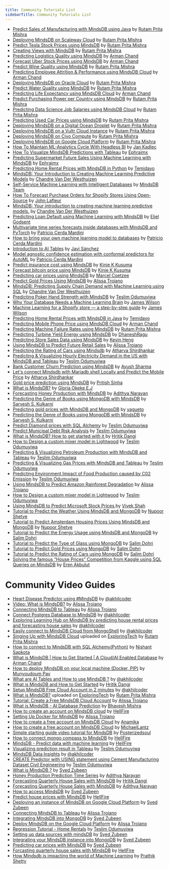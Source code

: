 ```yaml
---
title: Community Tutorials List
sidebarTitle: Community Tutorials List
---
```


- [Predict Sales of Manufacturing with MindsDB using Java](https://dev.to/rutamhere/predict-sales-of-manufacturing-with-mindsdb-using-java-1j6b) by [Rutam Prita Mishra](https://community.ops.io/rutamhere)
- [Deploying MindsDB on Scaleway Cloud](https://dev.to/rutamhere/deploying-mindsdb-on-scaleway-cloud-4kc6)
  by [Rutam Prita Mishra](https://community.ops.io/rutamhere)
- [Predict Tesla Stock Prices using MindsDB](https://dev.to/rutamhere/predict-tesla-stock-prices-using-mindsdb-40k5)
  by [Rutam Prita Mishra](https://community.ops.io/rutamhere)
- [Creating Views with MindsDB](https://dev.to/rutamhere/creating-views-with-mindsdb-1mnf)
  by [Rutam Prita Mishra](https://community.ops.io/rutamhere)
- [Predicting Logistics Quality using MindsDB](https://dev.to/armanchand/predicting-logistics-quality-using-mindsdb-2n9d)
  by [Arman Chand](https://dev.to/armanchand)
- [Forecast Uber Stock Prices using MindsDB](https://armanchand.hashnode.dev/forecast-uber-stock-prices-using-mindsdb)
  by [Arman Chand](https://armanchand.hashnode.dev)  
- [Predict Wine Quality using MindsDB](https://dev.to/rutamhere/predict-wine-quality-using-mindsdb-1521)
  by [Rutam Prita Mishra](https://community.ops.io/rutamhere)
- [Predicting Employee Attrition & Performance using MindsDB Cloud](https://dev.to/armanchand/predicting-employee-attrition-performance-using-mindsdb-cloud-3cm6)
  by [Arman Chand](https://dev.to/armanchand)
- [Deploying MindsDB on Oracle Cloud](https://community.ops.io/rutamhere/deploying-mindsdb-on-oracle-cloud-164d)
  by [Rutam Prita Mishra](https://community.ops.io/rutamhere)
- [Predict Water Quality using MindsDB](https://dev.to/rutamhere/predict-water-quality-using-mindsdb-4hm4)
  by [Rutam Prita Mishra](https://community.ops.io/rutamhere)
- [Predicting Life Expectancy using MindsDB Cloud](https://dev.to/armanchand/predicting-life-expectancy-using-mindsdb-cloud-3643)
  by [Arman Chand](https://dev.to/armanchand)
- [Predict Purchasing Power per Country using MindsDB](https://dev.to/rutamhere/predict-purchasing-power-per-country-using-mindsdb-1oh7)
  by [Rutam Prita Mishra](https://community.ops.io/rutamhere)
- [Predicting Data Science Job Salaries using MindsDB Cloud](https://community.ops.io/rutamhere/predicting-data-science-job-salaries-using-mindsdb-cloud-1lgn)
  by [Rutam Prita Mishra](https://community.ops.io/rutamhere)
- [Predicting Used Car Prices using MindsDB](https://tealfeed.com/predicting-used-car-prices-using-mindsdb-idzuc)
  by [Rutam Prita Mishra](https://community.ops.io/rutamhere)
- [Deploying MindsDB on a Digital Ocean Droplet](https://dev.to/heyrutam/deploying-mindsdb-on-a-digital-ocean-droplet-31ed)
  by [Rutam Prita Mishra](https://community.ops.io/rutamhere)
- [Deploying MindsDB on a Vultr Cloud Instance](https://community.ops.io/rutamhere/deploying-mindsdb-on-a-vultr-cloud-instance-40bm)
  by [Rutam Prita Mishra](https://community.ops.io/rutamhere)
- [Deploying MindsDB on Civo Compute](https://community.ops.io/rutamhere/deploying-mindsdb-on-civo-compute-2kgo)
  by [Rutam Prita Mishra](https://community.ops.io/rutamhere)
- [Deploying MindsDB on Google Cloud Platform](https://community.ops.io/rutamhere/deploying-mindsdb-on-google-cloud-platform-41h9)
  by [Rutam Prita Mishra](https://community.ops.io/rutamhere)
- [How To Maintain ML-Analytics Cycle With Headless BI](https://medium.com/gooddata-developers/how-to-maintain-ml-analytics-cycle-with-headless-bi-815aceac5027?source=friends_link&sk=45f102ce4a54a6ae8c4dddc900aeebb9)
  by [Jan Kadlec](https://medium.com/@jkadlec)
- [How To Visualize MindsDB Predictions with Tableau](https://dev.to/ephraimx/how-to-visualize-mindsdb-predictions-with-tableau-2bpd)
  by [Ephraimx](https://dev.to/ephraimx)
- [Predicting Supermarket Future Sales Using Machine Learning with MindsDB](https://dev.to/ephraimx/predicting-future-sales-using-machine-learning-with-mindsdb-3p70)
  by [Ephraimx](https://dev.to/ephraimx)
- [Predicting Home Rental Prices with MindsDB in Python](https://curiousprogrammer.hashnode.dev/predicting-home-rental-prices-with-mindsdb-in-python)
  by [Temidayo](https://hashnode.com/@Temicoder)
- [MindsDB: Your Introduction to Creating Machine Learning Predictive Models](https://dev.to/chandrevdw31/mindsdb-your-introduction-to-creating-machine-learning-predictive-models-12d3)
  by [Chandre Van Der Westhuizen](https://github.com/chandrevdw31)
- [Self-Service Machine Learning with Intelligent Databases](https://medium.com/mindsdb/self-service-machine-learning-with-intelligent-databases-ea628aa85f1e)
  by [MindsDB Team](https://medium.com/@mindsdbteam)
- [How To Forecast Purchase Orders for Shopify Stores Using Open-Source](https://medium.com/towards-data-science/how-to-forecast-purchase-orders-for-shopify-stores-using-open-source-db82afec12fe)
  by [John Lafleur](https://medium.com/@jeanlafleur)
- [MindsDB: Your introduction to creating machine learning predictive models.](https://dev.to/chandrevdw31/mindsdb-your-introduction-to-creating-machine-learning-predictive-models-12d3)
  by [Chandre Van Der Westhuizen](https://dev.to/chandrevdw31)
- [Predicting Loan Default using Machine Learning with MindsDB](https://medium.com/@godsenteliel/predicting-loan-default-using-machine-learning-with-mindsdb-187ae59da5d)
  by [Eliel Godsent](https://medium.com/@godsenteliel)
- [Multivariate time series forecasts inside databases with MindsDB and PyTorch](https://medium.com/mindsdb/multivariate-time-series-forecasts-inside-databases-with-mindsdb-and-pytorch-13745ada6b7e)
  by [Patricio Cerda Mardini](https://medium.com/@paxcema)
- [How to bring your own machine learning model to databases](https://medium.com/mindsdb/how-to-bring-your-own-machine-learning-model-to-databases-47a188d6db00)
  by [Patricio Cerda Mardini](https://medium.com/@paxcema)
- [Introduction to AI Tables](https://medium.com/towards-data-science/introduction-to-ai-tables-a719251e1a58)
  by [Javi Sánchez](https://medium.com/@javi_sanchez)
- [Model agnostic confidence estimation with conformal predictors for AutoML](https://medium.com/mindsdb/model-agnostic-confidence-estimation-with-conformal-predictors-for-automl-55fce87ef42a)
  by [Patricio Cerda Mardini](https://medium.com/@paxcema)
- [Predict insurance cost using MindsDB](https://medium.com/@kinkusuma/predict-insurance-cost-using-mindsdb-54b6a331fea8)
  by [Kinie K Kusuma](https://medium.com/@kinkusuma)
- [Forecast bitcoin price using MindsDB](https://medium.com/@kinkusuma/forecast-bitcoin-price-using-mindsdb-75f9f0500e86)
  by [Kinie K Kusuma](https://medium.com/@kinkusuma)
- [Predicting car prices using MindsDB](https://medium.com/@pipboyguy/predicting-car-prices-using-mindsdb-c7dd51919b83)
  by [Marcel Coetzee](https://medium.com/@pipboyguy)
- [Predict Gold Prices Using MindsDB](https://medium.com/@alissatroianonyc/predict-gold-prices-using-mindsdb-9da57d24ddab)
  by [Alissa Troiano](https://github.com/alissatroiano)
- [MindsDB: Predicting Supply Chain Demand with Machine Learning using SQL](https://www.devforce.one/18303637/mindsdb-predicting-supply-chain-demand-with-machine-learning-using-sql#/)
  by [Chandre Van Der Westhuizen](https://github.com/chandrevdw31)
- [Predicting Poker Hand Strength with MindsDB](https://teslimodus.medium.com/predicting-poker-hand-strength-with-mindsdb-d541c73009a2)
  by [Teslim Odumuyiwa](https://medium.com/@teslimodus)
- [Why Your Database Needs a Machine Learning Brain](https://medium.com/mindsdb/why-your-database-needs-a-machine-learning-brain-fc580fac47e4)
  by [James Wilson](https://medium.com/@jameswilsonai)
- [Machine Learning for a Shopify store — a step-by-step guide](https://medium.com/mindsdb/machine-learning-for-a-shopify-store-a-step-by-step-guide-13d192532697)
  by [James Wilson](https://medium.com/@jameswilsonai)
- [Predicting Home Rental Prices with MindsDB in Java](https://curiousprogrammer.hashnode.dev/machine-learning-with-mindsdb-in-java)
  by [Temidayo](https://hashnode.com/@Temicoder)
- [Predicting Mobile Phone Price using MindsDB Cloud](https://dev.to/armanchand/predicting-mobile-phone-price-using-mindsdb-cloud-23d5)
  by [Arman Chand](https://dev.to/armanchand)
- [Predicting Machine Failure Rates using MindsDB](https://community.ops.io/rutamhere/predicting-machine-failure-rates-using-mindsdb-4dkn)
  by [Rutam Prita Mishra](https://community.ops.io/rutamhere)
- [Predicting Turbine Yield Energy using MindsDB](https://medium.com/@dhaneshvijay10/want-to-do-ml-without-knowing-ml-5f4934942019)
  by [DhaneshRagu](https://medium.com/@dhaneshvijay10)
- [Predicting Store Sales Data using MindsDB](https://dev.to/kevinheng/predict-store-sales-data-with-mindsdb-using-machine-learning-and-sql-2af8)
  by [Kevin Heng](https://github.com/HengKevin)
- [Using MindsDB to Predict Future Retail Sales](https://medium.com/@alissatroianonyc/using-mindsdb-to-predict-future-retail-sales-a300f63a086b)
  by [Alissa Troiano](https://github.com/alissatroiano)
- [Predicting the Rating of Cars using Mindsdb](https://atharva08.hashnode.dev/predicting-the-rating-of-cars-using-mindsdb)
  by [Atharva Shirdhankar](https://github.com/StarTrooper08)
- [Predicting & Visualizing Hourly Electricity Demand in the US with MindsDB and Tableau](https://teslimodus.medium.com/predicting-visualizing-hourly-electricity-demand-in-the-us-with-mindsdb-and-tableau-126d1c74d860)
  by [Teslim Odumuyiwa](https://teslimodus.medium.com/)
- [Bank Customer Churn Prediction using MindsDB](https://medium.com/@ayushsharmaa101/thanks-for-reading-dfec90467ddb)
  by [Ayush Sharma](https://github.com/ayushthe1)
- [Let's connect Mindsdb with Mariadb shell Locally and Predict the Mobile Price](https://atharva08.hashnode.dev/lets-connect-mindsdb-with-mariadb-shell-locally-and-predict-the-mobile-price-range)
  by [Atharva Shirdhankar](https://github.com/StarTrooper08)
- [Gold price prediction using MindsDB](https://dev.to/purgecodee/predicting-gold-price-with-mindsdb-205n)
  by [Pritish Sinha](https://github.com/Pritish-Sinha)
- [What is MindsDB?](https://medium.com/@okekeebubechukwu08/what-is-mindsdb-b6862af21492)
  by [Gloria Okeke E.J](https://medium.com/@okekeebubechukwu08)
- [Forecasting Honey Production with MindsDB](https://dev.to/narayanadithya/using-mindsdb-for-time-series-forecasting-honey-production-in-the-usa-4p05)
  by [Adithya Narayan](https://github.com/NarayanAdithya)
- [Predicting the Genre of Books using MongoDB with MindsDB](https://dev.to/sarveshk76/tutorial-to-predict-the-genre-of-books-using-mongodb-2a1n)
  by [Sarvesh S. Kulkarni](https://github.com/Sarveshk76)
- [Predicting gold prices with MindsDB and MongoDB](https://dev.to/yagueto/predicting-gold-prices-with-mindsdb-and-mongodb-4k22)
  by [yagueto](https://github.com/yagueto)
- [Predicting the Genre of Books using MongoDB with MindsDB](https://dev.to/sarveshk76/tutorial-to-predict-the-genre-of-books-using-mongodb-2a1n)
  by [Sarvesh S. Kulkarni](https://github.com/Sarveshk76)
- [Predict Diamond prices with SQL Alchemy](https://dev.to/tesprogram/predict-diamond-prices-with-sql-alchemy-and-mindsdb-b4e)
  by [Teslim Odumuyiwa](https://github.com/Tes-program)
- [Predict Municipal Debt Risk Analysis](https://teslimodus.medium.com/predict-municipal-debt-risk-analysis-5c5416502a29)
  by [Teslim Odumuyiwa](https://github.com/Tes-program)
- [What is MindsDB? How to get started with it ](https://medium.com/@hritikd3/what-is-mindsdb-how-to-get-started-2b3cf6d99707)
  by [Hritik Dangi](https://github.com/hritikd3)
- [How to Design a custom mixer model in Lightwood](https://medium.com/@teslimodus/introduction-e2f933c40f4c)
  by [Teslim Odumuyiwa](https://github.com/Tes-program)
- [Predicting & Visualizing Petroleum Production with MindsDB and Tableau](https://dev.to/tesprogram/predicting-visualizing-petroleum-production-with-mindsdb-and-tableau-373f)
  by [Teslim Odumuyiwa](https://github.com/Tes-program)
- [Predicting & Visualizing Gas Prices with MindsDB and Tableau](https://dev.to/tesprogram/predicting-visualizing-gas-prices-with-mindsdb-and-tableau-d1p)
  by [Teslim Odumuyiwa](https://github.com/Tes-program)
- [Predicting Environment Impact of Food Production caused by C02 Emission](https://dev.to/tesprogram/predicting-environment-impact-of-food-production-caused-by-c02-emission-51e3)
  by [Teslim Odumuyiwa](https://github.com/Tes-program)
- [Using MindsDB to Predict Amazon Rainforest Degradation](https://medium.com/@alissatroianonyc/nusing-mindsdb-to-predict-amazon-rainforest-degradation-1ccb8e993e48)
  by [Alissa Troiano](https://github.com/alissatroiano)
- [How to Design a custom mixer model in Lightwood](https://medium.com/@teslimodus/introduction-e2f933c40f4c)
  by [Teslim Odumuyiwa](https://github.com/Tes-program)
- [Using MindsDB to Predict Microsoft Stock Prices ](https://dev.to/viveknshah/using-mindsdb-to-predict-microsoft-stock-prices-3l79)
  by [Vivek Shah](https://github.com/viveknshah)
- [Tutorial to Predict the Weather Using MindsDB and MongoDB](https://dev.to/nupoorshetye/tutorial-to-predict-the-weather-using-mindsdb-and-mongodb-3blm)
  by [Nupoor Shetye](https://github.com/Nupoor10)
- [Tutorial to Predict Amsterdam Housing Prices Using MindsDB and MongoDB](https://dev.to/nupoorshetye/tutorial-to-predict-amsterdam-housing-prices-using-mindsdb-and-mongodb-nha)
  by [Nupoor Shetye](https://github.com/Nupoor10)
- [Tutorial to Predict the Energy Usage using MindsDB and MongoDB](https://dev.to/dohrisalim/tutorial-to-predict-the-energy-usage-using-mindsdb-and-mongodb-g60)
  by [Salim Dohri](https://github.com/dohrisalim)
- [Tutorial to Predict the Type of Glass using MongoDB](https://dev.to/dohrisalim/tutorial-to-predict-the-type-of-glass-using-mongodb-58gh)
  by [Salim Dohri](https://github.com/dohrisalim)
- [Tutorial to Predict Gold Prices using MongoDB](https://dev.to/dohrisalim/tutorial-to-predict-gold-prices-using-mindsdb-and-mongodb-o9d)
  by [Salim Dohri](https://github.com/dohrisalim)
- [Tutorial to Predict the Rating of Cars using MongoDB](https://dev.to/dohrisalim/tutorial-to-predict-the-rating-of-cars-using-mindsdb-and-mongodb-2p7g)
  by [Salim Dohri](https://github.com/dohrisalim)
- [Solving the famous “House Prices” Competition from Kaggle using SQL Queries on MindsDB](https://medium.com/p/4b4832b6bff0)
  by [Eren Akbulut](https://github.com/eren23)
# Community Video Guides

- [Heart Disease Predictor using #MindsDB](https://youtu.be/vtVM6pL1ANo) by
  [@akhilcoder](https://twitter.com/akhilcoder)
- [Video: What is MindsDB?](https://www.youtube.com/watch?v=SrDPYqQrzaw) by
  [Alissa Troiano](https://github.com/alissatroiano)
- [Connecting MindsDB to Tableau](https://www.youtube.com/watch?v=eUiBVrm85v4)
  by [Alissa Troiano](https://github.com/alissatroiano)
- [Connect Postgres Database to MindsDB](https://youtu.be/jbH5fsviAgE) by
  [@akhilcoder](https://twitter.com/akhilcoder)
- [Exploring Learning Hub on MindsDB by predicting house rental prices and forecasting house sales](https://youtu.be/Qmk_v0iginw)
  by [@akhilcoder](https://twitter.com/akhilcoder)
- [Easily connect to MindsDB Cloud from MongoShell](https://youtube.com/video/ysPRXSgdOVk)
  by [@akhilcoder](https://twitter.com/akhilcoder)
- [Singing Up with MindsDB Cloud](https://youtu.be/Y5hZ9GwjsQs) uploaded on
  [ExploringTech](https://www.youtube.com/channel/UCBMdmavh3528_4Yn6WR7p7Q) by
  [Rutam Prita Mishra](https://community.ops.io/rutamhere)
- [How to connect to MindsDB with SQL Alchemy(Python)](https://www.youtube.com/watch?v=pYR83QTyOQA)
  by [Nishant Sapkota](https://github.com/thenishantsapkota)
- [What is MindsDB | How to Get Started | A Cloud/AI Enabled Database](https://www.youtube.com/watch?v=XWDVxYVGH9M)
  by [Arman Chand](https://github.com/ArmanChand)
- [How to deploy MindsDB on your local machine (Docker, PIP)](https://youtu.be/dIbs27Jg1FY)
  by [Munyoudoum Pav](https://github.com/munyoudoum)
- [What are AI Tables and How to use MindsDB ?](https://youtu.be/Wqy_OcKdg-Y) by
  [@akhilcoder](https://twitter.com/akhilcoder)
- [What is MindsDB and How to Get Started](https://youtu.be/zHReFuFUI34) by
  [Hritik Dangi](https://www.linkedin.com/in/hritikd3/)
- [Setup MindsDB Free Cloud Account in 2 minutes](https://youtu.be/YuwRKZP51xg)
  by [@akhilcoder](https://www.youtube.com/@akhilcoder)
- [What is MindsDB?](https://www.youtube.com/watch?v=i2tMs4MX_yw) uploaded on
  [ExploringTech](https://www.youtube.com/channel/UCBMdmavh3528_4Yn6WR7p7Q) by
  [Rutam Prita Mishra](https://community.ops.io/rutamhere)
- [Tutorial: Create a Free MindsDB Cloud Account](https://youtu.be/yfM91zgGr3Q)
  by [Alissa Troiano](https://github.com/alissatroiano)
- [What is MindsDB - AI Database Prediction](https://www.youtube.com/watch?v=8ySq7Y3sfJs)
  by [Bhavesh Mishra](https://github.com/thefool76)
- [How to create an account on MindsDB cloud](https://youtu.be/qFQ95MoSE94) by
  [HellFire](https://github.com/Artemis6969)
- [Setting Up Docker for MindsDB](https://www.youtube.com/watch?v=dadY-cUpUm0&feature=youtu.be)
  by [Alissa Troiano](https://github.com/alissatroiano)
- [How to create a free account on MindsDB Cloud](https://youtu.be/ciBtpqrlbhI)
  by [Anamika](https://github.com/noviicee)
- [How to create a free account on MindsDB Cloud](https://youtu.be/3bGJP6-s8p4)
  by [MichaelLantz](https://github.com/MichaelLantz)
- [Simple starting guide video tutorial for MindsDB](https://www.youtube.com/watch?v=z7tRc8JpuRI)
  by [Posterizedsoul](https://github.com/Posterizedsoul)
- [How to connect mongo compass to MindsDB](https://youtube.com/video/ziRxRHvuSJc)
  by [HellFire](https://github.com/Artemis6969)
- [MindsDB - Predict data with machine learning](https://youtu.be/y2DNgJOplxM)
  by [HellFire](https://github.com/Artemis6969)
- [Visualizing prediction result in Tableau](https://youtu.be/4aio-8kNbOo) by
  [Teslim Odumuyiwa](https://github.com/Tes-program)
- [MindsDB Data Insights](https://youtu.be/4oGgocNLi1c) by
  [@akhilcoder](https://www.youtube.com/@akhilcoder)
- [CREATE Predictor with USING statement using Cement Manufacturing Dataset Civil Engineering](https://www.youtube.com/watch?v=aLP7KLolUSs&t=2s)
  by [Teslim Odumuyiwa](https://github.com/Tes-program)
- [What is MindsDB ?](https://www.youtube.com/watch?v=81Q2aQWuwDM) by
  [Syed Zubeen](https://github.com/syedzubeen)
- [Honey Production Prediction Time Series](https://youtu.be/WCBLotgskZg) by
  [Adithya Narayan](https://github.com/NarayanAdithya)
- [Forecasting Quarterly House Sales with MindsDB](https://youtu.be/RPisvY54Tg4)
  by [Hritik Dangi](https://www.linkedin.com/in/hritikd3/)
- [Forecasting Quarterly House Sales with MindsDB](https://youtu.be/WCBLotgskZg)
  by [Adithya Narayan](https://github.com/NarayanAdithya)
- [How to access MindsDB](https://www.youtube.com/watch?v=8F5p_Rwmvgk) by
  [Syed Zubeen](https://github.com/syedzubeen)
- [Predict house prices with MindsDB](https://www.youtube.com/watch?v=p2j696YgFN4)
  by [HellFire](https://github.com/Artemis6969)
- [Deploying an instance of MindsDB on Google Cloud Platform](https://www.youtube.com/watch?v=OrW-8ciNGng)
  by [Syed Zubeen](https://github.com/syedzubeen)
- [Connecting MindsDB to Tableau](https://www.youtube.com/watch?v=eUiBVrm85v4)
  by [Alissa Troiano](https://github.com/alissatroiano)
- [Integrating MindsDB into MongoDB](https://www.youtube.com/watch?v=xwUGBbNkyks)
  by [Syed Zubeen](https://github.com/syedzubeen)
- [Deploy MindsDB on the Google Cloud Platform](https://www.youtube.com/watch?v=WLdb7UNi4bk)
  by [Alissa Troiano](https://github.com/alissatroiano)
- [Regression Tutorial - Home Rentals](https://youtu.be/qf4HQ4EzaUU) by
  [Teslim Odumuyiwa](https://github.com/Tes-program)
- [Setting up data sources with mindsDB](https://www.youtube.com/watch?v=kRrMjUVnib0)
  by [Syed Zubeen](https://github.com/syedzubeen)
- [Integrating your MindsDB instance into MongoDB](https://www.youtube.com/watch?v=xwUGBbNkyks)
  by [Syed Zubeen](https://github.com/syedzubeen)
- [Predicting car prices with MindsDB](https://www.youtube.com/watch?v=pYSlYBjukNA)
  by [Syed Zubeen](https://github.com/syedzubeen)
- [Forcasting quarterly house sales with MindsDB](https://www.youtube.com/watch?v=dNjN52xdgVU)
  by [HellFire](https://github.com/Artemis6969)
- [How Mindsdb is impacting the world of Machine Learning](https://youtu.be/YngjfwJLplA)
  by [Prathik Shetty](https://github.com/prathikshetty2002)
